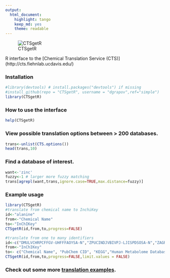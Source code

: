 ```yaml
---
output:
  html_document:
    highlight: tango
    keep_md: yes
    theme: readable
---
```

![CTSgetR](https://github.com/dgrapov/CTSgetR/blob/master/etc/ctsgetR_logo.png?raw=true)

R interface to the [Chemical Translation Service (CTS)] (http://cts.fiehnlab.ucdavis.edu/)

### Installation
```r
#library(devtools) # install.packages("devtools") if missing
#install_github(repo = "CTSgetR", username = "dgrapov",ref="simple")
library(CTSgetR)
```

### How to use the interface
```r
help(CTSgetR)
```

### View possible translation options between > 200 databases.
```r
trans<-unlist(CTS.options())
head(trans,10)
```

### Find a database of interest.
```r
want<-'zinc'
fuzzy<-1 # larger more fuzzy matching
trans[agrepl(want,trans,ignore.case=TRUE,max.distance=fuzzy)]

```

### Example usage
```r
library(CTSgetR)
#translate from chemical name to InchiKey
id<-"alanine"
from<-"Chemical Name"
to<-"InChIKey"
CTSgetR(id,from,to,progress=FALSE)

#translate from one to many identifiers 
id<-c("DMULVCHRPCFFGV-UHFFFAOYSA-N","ZPUCINDJVBIVPJ-LJISPDSOSA-N","ZAGRKAFMISFKIO-QMTHXVAHSA-N")
from<-"InChIKey"
to<- c("Chemical Name", "PubChem CID", "KEGG","Human Metabolome Database")
CTSgetR(id,from,to,progress=FALSE,limit.values = FALSE)

```


### Check out some more [translation examples](https://github.com/dgrapov/CTSgetR/wiki/Chemical-Translation-System-in-R).

